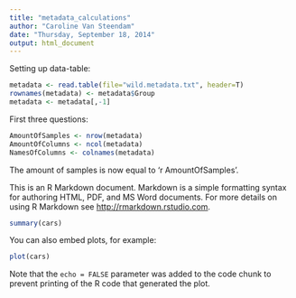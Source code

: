 ```yaml
---
title: "metadata_calculations"
author: "Caroline Van Steendam"
date: "Thursday, September 18, 2014"
output: html_document
---
```



Setting up data-table:

```r
metadata <- read.table(file="wild.metadata.txt", header=T)
rownames(metadata) <- metadata$Group
metadata <- metadata[,-1]
```

First three questions:
```r
AmountOfSamples <- nrow(metadata)
AmountOfColumns <- ncol(metadata)
NamesOfColumns <- colnames(metadata)
```

The amount of samples is now equal to 'r AmountOfSamples'.

This is an R Markdown document. Markdown is a simple formatting syntax for authoring HTML, PDF, and MS Word documents. For more details on using R Markdown see <http://rmarkdown.rstudio.com>.


```r
summary(cars)
```

You can also embed plots, for example:

```r
plot(cars)
```

Note that the `echo = FALSE` parameter was added to the code chunk to prevent printing of the R code that generated the plot.

